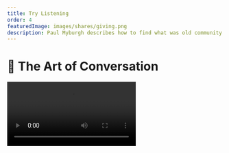 ```yaml
---
title: Try Listening
order: 4
featuredImage: images/shares/giving.png
description: Paul Myburgh describes how to find what was old community in future form through horizontal conversation, deep listening and a fundamental approach to relationship.
---
```


# 💬 The Art of Conversation

<Web3 />

<Video src="https://www.youtube-nocookie.com/embed/CCYw0QVoB_U" />

This documentary features Paul Myburgh, author of *The Bushmen Winter Has Come*, who spent seven years living with the !Gwi Kalahari Bushmen, exploring ancient conversation and being.

## How does this fit into Kernel?

There are many important insights here for the conversations we cultivate in Kernel and carry out into the wider world. We select here some of the key quotes, questions and teachings Paul offers as a way into understanding the brief to follow.

<Process>

**"The quality of listening determines the quality of speaking."**

"When people are listening, I'm compelled to speak more truth."

We should aspire to positive sum, horizontal conversations (9:14 in the video).

<Box>

**Horizontal conversations:** interactive dialogue among peers. Participants share trust, living within the same context. Conversations continue and can be picked up tomorrow, or next week, or sometime later. Much more meaning is shared.

> "I have a lot of respect for people who think as they speak, and who pause to think and to attach **the meaning that matters**."

**Vertical conversations:** Each person speaks to get their point in — not building upon each other. It becomes a competition because you are thinking of what to say instead of listening. It doesn't allow one to hear, or to speak truthfully. Less meaning is shared.

</Box>

Asking better questions by listening more deeply

<Box>

What kinds of **speech** really carry **value**?

</Box>

</Process>

## Brief

> "We live in a world where it's become the fashion to just drop these cute one-liners at each other and think then that we know things. We ask questions without really wanting the answer - all we're seeking is a quick-fix; a conceptual solution to a curiosity that doesn't really matter because it's just a passing fancy. We don't live in a world where we have conversations about things that really matter! I mean endless explorations of the truth outside of ourselves..."

What is the truth outside yourself? How could you build open tools that encourage people to explore such ideas and connect in truly meaningful ways?

> "We have a thousand alternatives for every fundamental, and we spend much of our lives preoccupied with those alternatives. Our lives therefore tend to be far more **incidentally bound,** rather than **fundamentally related**. In this we express our separation: from the natural world, from the fundamentals, from the cosmos."

This is a profound linguistic play: we all find ourselves caught up in seemingly insignificant tasks which consistently get in the way of that really profound thing you've been meaning to learn or do. Why is this? How can we move more of our daily existence into that which is not bound and imprisoned in trivialities, but rather fundamentally related to everything around us? Isn't that what a web does?

<Flash>

<Card>

Prompt: What kinds of conversations do we build together in Kernel?

Horizontal

</Card>

</Flash>


> "I missed **True Voice**".

What is True Voice? Have you ever heard it?

> "People listen. There are pauses between speaking which are filled with thinking, and with understanding."

How comfortable are you with silence? Is this actually not the measure of companionship - how comfortable the silences are?

> "Modern conversation doesn't give space for the words to settle in the listener \[...\] I have a lot of respect for people who think as they speak, and who pause to think and to attach **the meaning that matters**."

### The Thirst For Truth

<InfoBlock>

"To do what is just with all one's soul, and to tell the truth. What remains for you to do but enjoy life, linking each good thing to the next, without leaving the slightest interval between them." – Pierre Hadot

</InfoBlock>

How can you cultivate the space within yourself required to listen well? What does it really mean to attach conscious meaning to the words you say or write, linking each good thing to the next? How is this amplified when those words are executable code?

> "One's speaking must be shaped by the quality of the listener. So, when you're listening to me I am compelled to speak more sense. I am compelled to speak more truth. In a lot of modern conversations, no-one is listening, so no-one cares what they say [...] The quality of listening informs the quality of speaking."

How can we build tools and digital spaces which encourage high-quality listening, rather than just meaningless self-promotion?

> "You go beyond thirst and you understand that there is no such thing as thirst. You either have water, or you do not have water. And in between is nothing."

What are the fictional longings in your life? How could you get to their opposite to see how hollow fear and longing really are?

### Old Gifts Anew

> "Modern humanity does not learn by being gifted. Our path is different. We're constituted to ask questions. For us, knowing is something that is achieved through effort, out of free will. The task of the modern human being is to clearly and definitively seek and find knowledge. Not cheap, conceptual information, but the knowledge of things themselves. I mean **perceptual knowledge.** Not quick ideas, but the actual knowledge of things. No free gifts, no quick fixes. Hard yards. Every human soul taking every single step."

Can you think back to moments in your life when you "just knew" something? What was the quality and texture of that knowing? How can we cultivate more of that in our lives, and how can we build products which help "every human soul take [even a] single step" closer to their own truths?

<Flash>

<Card>

Prompt: What is required to co-create horizontal conversations?

Clear listening.

</Card>

</Flash>

> "More and more I see the value of human conversation: the value of what arises between us when we speak in truth with what we have and what we seek. All of us. When I see this human conversation that **must** arise again, there is something more that is asked here. Which is that human beings begin to converse for ourselves, and with ourselves, so that we can - once again - **find what was old community in future form**. And that will only grow out of a conversation about that which we know, and that which we wish to know."

This notion of "that which we wish to know" leads us to a [surprising story](https://web.archive.org/web/20230202072611/https://publicism.info/science/machines/9.html) about another complementary pair of opposites: artificial intelligence and intelligence augmentation. It is a story which reveals how the future of search is now understood to be conversation: an ongoing dialogue about the tension between automating and augmenting the human experience. What is most fascinating is that

> Human-machine interaction is a form of conversation, a dynamical process, in which the participants learn about each other.

<InfoBlock>

<Box>

**Dialogue**

![David Bohm](/images/mod0-img/david_bohm_and_jiddu_krishnamurti.jpg)

David Bohm was one of the most significant theoretical physicists of the 20th Century. He was also a close friend of Jiddu Krishnamurti.

"With this common coherent consciousness we have a new kind of intelligence capable of thinking together. We have to begin with people who are open enough to start the dialogue."

<Aligner center>
<Button to="https://www.bohmdialogue.org/#bohmdialogue">Participate</Button>
</Aligner>

</Box>

</InfoBlock>
